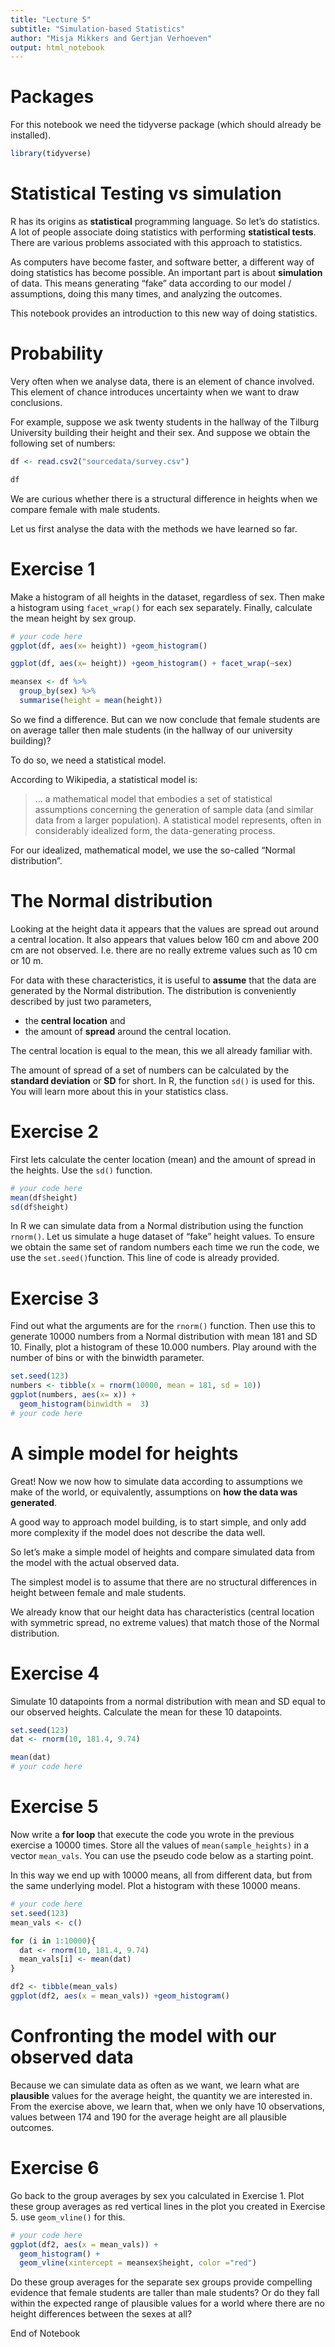 ```yaml
---
title: "Lecture 5"
subtitle: "Simulation-based Statistics"
author: "Misja Mikkers and Gertjan Verhoeven"
output: html_notebook
---
```


# Packages

For this notebook we need the tidyverse package (which should already be installed).

```r
library(tidyverse)
```


# Statistical Testing vs simulation

R has its origins as **statistical** programming language. 
So let's do statistics.
A lot of people associate doing statistics with performing **statistical tests**.
There are various problems associated with this approach to statistics.

As computers have become faster, and software better, a different way of doing statistics has become possible.
An important part is about **simulation** of data.
This means generating "fake" data according to our model / assumptions, doing this many times, and analyzing the outcomes.

This notebook provides an introduction to this new way of doing statistics.

# Probability

Very often when we analyse data, there is an element of chance involved.
This element of chance introduces uncertainty when we want to draw conclusions.

For example, suppose we ask twenty students in the hallway of the Tilburg University building their height and their sex.
And suppose we obtain the following set of numbers:

```r
df <- read.csv2("sourcedata/survey.csv")

df
```
We are curious whether there is a structural difference in heights when we compare female with male students.

Let us first analyse the data with the methods we have learned so far.

# Exercise 1

Make a histogram of all heights in the dataset, regardless of sex.
Then make a histogram using `facet_wrap()` for each sex separately.
Finally, calculate the mean height by sex group.

```r
# your code here
ggplot(df, aes(x= height)) +geom_histogram()

ggplot(df, aes(x= height)) +geom_histogram() + facet_wrap(~sex)

meansex <- df %>%
  group_by(sex) %>%
  summarise(height = mean(height))


```



So we find a difference. But can we now conclude that female students are on average taller then male students (in the hallway of our university building)? 

To do so, we need a statistical model.

According to Wikipedia, a statistical model is:

> ... a mathematical model that embodies a set of statistical assumptions concerning the generation of sample data (and similar data from a larger population). A statistical model represents, often in considerably idealized form, the data-generating process.

For our idealized, mathematical model, we use the so-called "Normal distribution".

# The Normal distribution

Looking at the height data it appears that the values are spread out around a central location.
It also appears that values below 160 cm and above 200 cm are not observed.
I.e. there are no really extreme values such as 10 cm or 10 m.

For data with these characteristics, it is useful to **assume** that the data are generated by the Normal distribution.
The distribution is conveniently described by just two parameters, 

* the **central location** and 
* the amount of **spread** around the central location.

The central location is equal to the mean, this we all already familiar with.

The amount of spread of a set of numbers can be calculated by the **standard deviation** or **SD** for short.
In R, the function `sd()` is used for this. You will learn more about this in your statistics class.

# Exercise 2

First lets calculate the center location (mean) and the amount of spread in the heights.
Use the `sd()` function.

```r
# your code here
mean(df$height)
sd(df$height)
```



In R we can simulate data from a Normal distribution using the function `rnorm()`.
Let us simulate a huge dataset of "fake" height values.
To ensure we obtain the same set of random numbers each time we run the code, we use the `set.seed()`function.
This line of code is already provided.

# Exercise 3

Find out what the arguments are for the `rnorm()` function.
Then use this to generate 10000 numbers from a Normal distribution with mean 181 and SD 10.
Finally, plot a histogram of these 10.000 numbers. Play around with the number of bins or with the binwidth parameter.

```r
set.seed(123)
numbers <- tibble(x = rnorm(10000, mean = 181, sd = 10))
ggplot(numbers, aes(x= x)) + 
  geom_histogram(binwidth =  3)
# your code here
```



# A simple model for heights

Great! Now we now how to simulate data according to assumptions we make of the world, or equivalently, assumptions on **how the data was generated**.

A good way to approach model building, is to start simple, and only add more complexity if the model does not describe the data well.

So let's make a simple model of heights and compare simulated data from the model with the actual observed data.

The simplest model is to assume that there are no structural differences in height between female and male students.

We already know that our height data has characteristics (central location with symmetric spread, no extreme values) that match those of the Normal distribution.

# Exercise 4

Simulate 10 datapoints from a normal distribution with mean and SD equal to our observed heights.
Calculate the mean for these 10 datapoints.

```r
set.seed(123)
dat <- rnorm(10, 181.4, 9.74)

mean(dat)
# your code here
```


# Exercise 5

Now write a **for loop** that execute the code you wrote in the previous exercise a 10000 times.
Store all the values of `mean(sample_heights)` in a vector `mean_vals`. You can use the pseudo code below as a starting point.

In this way we end up with 10000 means, all from different data, but from the same underlying model.
Plot a histogram with these 10000 means. 

```r
# your code here
set.seed(123)
mean_vals <- c()

for (i in 1:10000){
  dat <- rnorm(10, 181.4, 9.74)
  mean_vals[i] <- mean(dat)
}

df2 <- tibble(mean_vals)
ggplot(df2, aes(x = mean_vals)) +geom_histogram()
```



# Confronting the model with our observed data

Because we can simulate data as often as we want, we learn what are **plausible** values for the average height, the quantity we are interested in.
From the exercise above, we learn that, when we only have 10 observations, values between 174 and 190 for the average height are all plausible outcomes.

# Exercise 6

Go back to the group averages by sex you calculated in Exercise 1.
Plot these group averages as red vertical lines in the plot you created in Exercise 5.
use `geom_vline()` for this.


```r
# your code here
ggplot(df2, aes(x = mean_vals)) +
  geom_histogram() + 
  geom_vline(xintercept = meansex$height, color ="red")

```


Do these group averages for the separate sex groups provide compelling evidence that female students are taller than male students?
Or do they fall within the expected range of plausible values for a world where there are no height differences between the sexes at all?

End of Notebook
